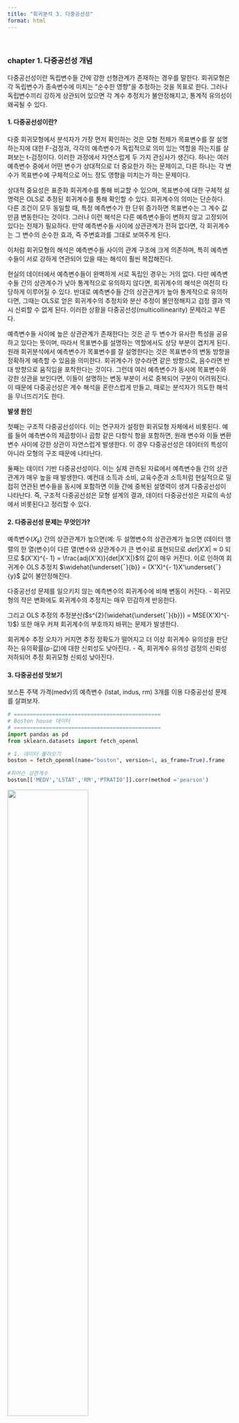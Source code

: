 ```yaml
---
title: "회귀분석 3. 다중공선성"
format: html
---
```

<br>

### chapter 1. 다중공선성 개념 

다중공선성이란 독립변수들 간에 강한 선형관계가 존재하는 경우를 말한다.
회귀모형은 각 독립변수가 종속변수에 미치는 ["]{dir="rtl"}순수한 영향"을
추정하는 것을 목표로 한다. 그러나 독립변수끼리 강하게 상관되어 있으면 각
계수 추정치가 불안정해지고, 통계적 유의성이 왜곡될 수 있다.

####  1. 다중공선성이란? 

다중 회귀모형에서 분석자가 가장 먼저 확인하는 것은 모형 전체가
목표변수를 잘 설명하는지에 대한 F-검정과, 각각의 예측변수가 독립적으로
의미 있는 역할을 하는지를 살펴보는 t-검정이다. 이러한 과정에서
자연스럽게 두 가지 관심사가 생긴다. 하나는 여러 예측변수 중에서 어떤
변수가 상대적으로 더 중요한가 하는 문제이고, 다른 하나는 각 변수가
목표변수에 구체적으로 어느 정도 영향을 미치는가 하는 문제이다.

상대적 중요성은 표준화 회귀계수를 통해 비교할 수 있으며, 목표변수에 대한
구체적 설명력은 OLS로 추정된 회귀계수를 통해 확인할 수 있다. 회귀계수의
의미는 단순하다. 다른 조건이 모두 동일할 때, 특정 예측변수가 한 단위
증가하면 목표변수는 그 계수 값만큼 변동한다는 것이다. 그러나 이런 해석은
다른 예측변수들이 변하지 않고 고정되어 있다는 전제가 필요하다. 만약
예측변수들 사이에 상관관계가 전혀 없다면, 각 회귀계수는 그 변수의 순수한
효과, 즉 주변효과를 그대로 보여주게 된다.

이처럼 회귀모형의 해석은 예측변수들 사이의 관계 구조에 크게 의존하며,
특히 예측변수들이 서로 강하게 연관되어 있을 때는 해석이 훨씬 복잡해진다.

현실의 데이터에서 예측변수들이 완벽하게 서로 독립인 경우는 거의 없다.
다만 예측변수들 간의 상관계수가 낮아 통계적으로 유의하지 않다면,
회귀계수의 해석은 여전히 타당하게 이루어질 수 있다. 반대로 예측변수들
간의 상관관계가 높아 통계적으로 유의하다면, 그때는 OLS로 얻은 회귀계수의
추정치와 분산 추정이 불안정해지고 검정 결과 역시 신뢰할 수 없게 된다.
이러한 상황을 다중공선성(multicollinearity) 문제라고 부른다.

예측변수들 사이에 높은 상관관계가 존재한다는 것은 곧 두 변수가 유사한
특성을 공유하고 있다는 뜻이며, 따라서 목표변수를 설명하는 역할에서도
상당 부분이 겹치게 된다. 원래 회귀분석에서 예측변수가 목표변수를 잘
설명한다는 것은 목표변수의 변동 방향을 정확하게 예측할 수 있음을
의미한다. 회귀계수가 양수라면 같은 방향으로, 음수라면 반대 방향으로
움직임을 포착한다는 것이다. 그런데 여러 예측변수가 동시에 목표변수와
강한 상관을 보인다면, 이들이 설명하는 변동 부분이 서로 중복되어 구분이
어려워진다. 이 때문에 다중공선성은 계수 해석을 혼란스럽게 만들고, 때로는
분석자가 의도한 해석을 무너뜨리기도 한다.

**발생 원인**

첫째는 구조적 다중공선성이다. 이는 연구자가 설정한 회귀모형 자체에서
비롯된다. 예를 들어 예측변수의 제곱항이나 곱항 같은 다항식 항을
포함하면, 원래 변수와 이들 변환 변수 사이에 강한 상관이 자연스럽게
발생한다. 이 경우 다중공선성은 데이터의 특성이 아니라 모형의 구조 때문에
나타난다.

둘째는 데이터 기반 다중공선성이다. 이는 실제 관측된 자료에서 예측변수들
간의 상관관계가 매우 높을 때 발생한다. 예컨대 소득과 소비, 교육수준과
소득처럼 현실적으로 밀접히 연관된 변수들을 동시에 포함하면 이들 간에
중복된 설명력이 생겨 다중공선성이 나타난다. 즉, 구조적 다중공선성은 모형
설계의 결과, 데이터 다중공선성은 자료의 속성에서 비롯된다고 정리할 수
있다.

####  2. 다중공선성 문제는 무엇인가? 

예측변수($X_{k}$) 간의 상관관계가 높으면(예: 두 설명변수의 상관관계가
높으면 (데이터 행렬의 한 열(변수)이 다른 열(변수와 상관계수가 큰 변수)로
표현되므로 $det|X'X| \approx 0$ 되므로
$(X'X)^{- 1} = \frac{adj(X'X)}{det|X'X|}$의 값이 매우 커진다. 이로
인하여 회귀계수 OLS 추정치
$\widehat{\underset{¯}{b}} = (X'X)^{- 1}X'\underset{¯}{y}$ 값이
불안정해진다.

다중공선성 문제를 일으키지 않는 예측변수의 회귀계수에 비해 변동이
커진다. - 회귀모형의 작은 변화에도 회귀계수의 추정치는 매우 민감하게
반응한다.

그리고 OLS 추정의
추정분산($s^{2}(\widehat{\underset{¯}{b}}) = MSE(X'X)^{- 1}$) 또한 매우
커져 회귀계수의 부호까지 바뀌는 문제가 발생한다.

회귀계수 추정 오차가 커지면 추정 정확도가 떨어지고 더 이상 회귀계수
유의성을 판단하는 유의확률(p-값)에 대한 신뢰성도 낮아진다. - 즉,
회귀계수 유의성 검정의 신뢰성 저하되어 추정 회귀모형 신뢰성 낮아진다.

####  3. 다중공선성 맛보기 

보스톤 주택 가격(medv)의 예측변수 (lstat, indus, rm) 3개를 이용
다중공선성 문제를 살펴보자.

```python
# ==============================================
# Boston house 데이터
# ==============================================
import pandas as pd
from sklearn.datasets import fetch_openml

# 1. 데이터 불러오기
boston = fetch_openml(name="boston", version=1, as_frame=True).frame

#피어슨 상관계수
boston[['MEDV','LSTAT','RM','PTRATIO']].corr(method ='pearson')
```

![](images/다중공선성_상관계수.png){fig-align="center" width="60%"}

$medv = 34.6 - 0.95*lstat,R^{2} = 54.4\%$

먼저 lstat만 포함한 단순회귀모형에서는 회귀계수가 -0.95로 추정된다. 이는
저소득층 비율이 한 단위 증가할 때 주택가격이 평균적으로 약 0.95 단위
감소한다는 의미이며, 결정계수는 약 54.4%로 나타난다.

$medv = - 1.36 - 0.64*lstat + 5.09*rm,R^{2} = 63.9\%$

여기에 rm을 함께 넣으면 상황이 달라진다. lstat과 rm은 강한 상관관계를
갖는 변수인데, 두 변수를 동시에 포함하면 lstat의 회귀계수가 -0.64로 크게
줄어든다. 그 대신 rm의 회귀계수는 5.09로 추정되고, 결정계수는 63.9%로
상승한다. 즉, 두 변수가 설명하는 부분이 겹치면서 계수 값이 불안정해지고,
그 결과 단일변수 모형과 다변수 모형에서 해석이 달라지는 다중공선성의
전형적인 현상이 발생한다.

$medv = 34.9 - 0.903*lstat - 0.08*indus,R^{2} = 54.6\%$

반면 indus처럼 lstat과의 상관관계가 낮은 변수를 추가하면 다른 결과가
나온다. indus를 포함한 모형에서 lstat의 계수는 여전히 -0.9 수준으로 거의
변하지 않고, 결정계수 역시 54.6%로 단 0.2% 정도만 증가한다. 즉, 상관성이
낮은 변수를 추가하면 기존 변수의 계수에 큰 영향을 주지 않으며, 설명력도
크게 개선되지 않는다.

이 사례는 다중공선성이 주로 서로 상관관계가 큰 예측변수를 함께 투입할 때
발생한다는 점을 잘 보여준다. 목표변수를 설명하는 부분이 겹치기 때문에
회귀계수 값이 불안정해지고, 해석이 왜곡되거나 혼란스러워진다. 반대로
상관성이 낮은 변수를 포함할 때는 계수 해석이 비교적 안정적이다.

####  4. 다중공선성 문재 반드시 해결 해야 하나? 

다중공선성 문제가 발생했다고 해서 반드시 그것을 제거하거나 해결해야 하는
것은 아니다. 다중공선성이 존재해도 회귀모형의 전체 예측력이나 적합도에는
큰 문제가 없기 때문이다. 실제로 목표변수를 예측하는 데 초점을 맞춘다면,
다중공선성이 있더라도 모형의 예측 성능은 크게 저하되지 않는다.

문제는 주로 해석 단계에서 나타난다. 다중공선성이 심할 경우, 회귀계수의
표준오차가 커져서 유의성이 불명확해지고, 계수의 크기나 부호가 직관에
어긋나게 추정될 수 있다. 따라서 ["]{dir="rtl"}어떤 예측변수가 목표변수에
더 큰 영향을 미치는가?"와 같은 변수별 효과 해석이 중요한 연구에서는
다중공선성을 무시하기 어렵다.

다중공선성이 반드시 해결해야 할 문제는 아니다. 특히 회귀모형에
통제변수가 포함된 경우, 다중공선성이 통제변수들에서만 발생하고 연구자가
관심을 두는 실험변수(주효과 변수)에서는 발생하지 않는다면, 굳이
제거하거나 수정할 필요가 없다.

실제로 Applied Linear Statistical Models (4판, p.289)에서도 언급하듯이,
예측변수들 사이에 일정 수준의 상관이 존재한다고 해서 모형의 적합 자체가
저해되거나 새로운 관측값에 대한 예측이 무의미해지는 것은 아니다.
다중공선성은 주로 개별 회귀계수의 해석과 검정에 영향을 미칠 뿐, 평균
반응(mean response)이나 예측값(prediction)의 정확성에는 큰 타격을 주지
않는다.

따라서 연구 목적이 ["]{dir="rtl"}주요 실험변수의 효과 검정"이라면,
통제변수들 사이의 다중공선성은 크게 문제 되지 않는다. 오히려 통제변수의
역할은 실험변수의 효과를 명확히 드러내는 데 있으므로, 약간의 공선성을
이유로 불필요하게 제거한다면 모형 해석이 왜곡될 수 있다.

이는 Baron & Kenny(1986)가 조절변수(moderator)와 매개변수(mediator)
모형을 제시할 때도 중요한 함의로 다루어졌다. 통제변수나 매개·조절변수는
본래 주요 변수의 관계를 보다 정교하게 설명하기 위해 포함되는 것이며, 이
과정에서 일부 상관관계가 존재하더라도 반드시 제거해야 하는 것은 아니라는
것이다.

즉, 실험변수에서 다중공선성이 없다면 문제 삼지 않아도 되며, 통제변수
사이의 공선성은 분석 목적상 자연스럽게 허용될 수 있다는 점이 핵심이다.

**매개효과 Mediator**

![](images/매개효과.png){fig-align="center" width="60%"}


(순서1) $y = a + b_{11}X + e$ : $b_{11}$ 유의해야 한다.

(순서2) $Me = a + b_{21}X + e$ : $b_{21}$ 유의해야 한다.

(순서3) $y = a + b_{31}X + b_{32}Me + e$ : $b_{32}$ (매개효과) 유의하고
$b_{31}$은 $b_{11}$보다 절대값이 작아지거나 유의하지 않을 수 있음

**조절효과 Moderate**

![](images/조절효과.png){fig-align="center" width="60%"}

$y = a + b_{1}X + b_{2}MO + b_{3}X*MO + e$

$b_{3}$는 반드시 유의해야 한다.

### chapter 2. 다중공선성 진단 

####  1. 진단 도구 

##### \(1) 산점도_상관계수

다중공선성을 진단하는 가장 기본적인 출발점은 산점도 행렬과 상관계수
행렬이다. 회귀분석을 시작할 때, 먼저 산점도 행렬을 통해 종속변수와 각
설명변수의 관계를 시각적으로 살펴볼 수 있으며, 동시에 설명변수들 사이의
관계도 확인할 수 있다.

상관계수 행렬은 보다 정량적으로 설명변수들 간의 상관관계를 파악하게
해준다. 이를 통해 종속변수와 밀접한 관련이 있는 설명변수를 미리 선별할
수 있을 뿐만 아니라, 설명변수들 사이에 높은 상관이 존재한다면
다중공선성이 발생할 가능성을 사전에 진단할 수 있다.

이 방법은 직관적이고 계산이 간단하다는 장점이 있지만, 몇 가지 한계가
있다. 무엇보다 상관계수 행렬은 설명변수들 간의 쌍체(pairwise) 관계만
보여줄 뿐, 여러 변수들이 함께 작용하는 경우의 다중공선성을 직접
검정하지는 못한다. 또한 단순히 상관계수가 높다고 해서 반드시 심각한
다중공선성이 발생한다고 단정할 수 없고, 반대로 상관계수가 낮더라도
다중공선성이 존재할 수 있다.

따라서 산점도와 상관계수는 다중공선성을 ["]{dir="rtl"}예상하고 탐색하는
도구"일 뿐, 유의성 검정을 제공하지는 못한다는 점을 명확히 이해할 필요가
있다..

##### \(2) 분산팽창지수 Variance Inflation Index
$VIF_{k} = \frac{1}{1 - R_{k}^{2}}$

특정 예측변수를 목표변수로 하고 나머지 예측변수를 설명변수로 하여
회귀분석 한 후 결정계수를 구한다. 결정계수 $R_{k}^{2}$ 값이 크다는 것은
$X_{k}$가 다른 예측변수들에 의해 충분히 설명되고 있다는 것이고 이는 바로
다중공선성 문제가 발생할 수 있다는 증거이다. 만약 결정계수
$R^{2} = 0.9$이면 분산팽창지수 $VIF = 10$이다.

다수의 예측변수들에 의해 설명되는 정도를 나타내지만 상관계수와 같이 두
개의(쌍체) 예측변수에 의한 진단에는 적절하지 못하다. VIF 진단 기준값은
다음과 같이 상이하다.

- 10 이상(심각한 수준): (Hair, J. F. Jr., Anderson, R. E., Tatham, R. L.
  & Black, W. C. (1995). Multivariate Data Analysis (3rd ed). New York:
  Macmillan.)

- 5이상(문제로 간즈): Ringle, Christian M., Wende, Sven, & Becker,
  Jan-Michael. (2015).

- 빅데이터에서는 보수적 기준으로 2.5를 사용한다.

##### \(3) 상태지수 Condition Index $CI = \sqrt{\frac{\lambda_{max}}{\lambda_{k}}}$

예측변수의 공분산(상관계수)행렬을 이용하여 고유값 eigen
value($\lambda_{k}$) 를 구한다. 이에 대응하는 Norm 1인 고유벡터가 주성분
부하 loading 이다. 고유값은 원변수(설명변수)의 선 형결합에 의해 만들어진
주성분 변수의 원변수 변동에 대한 설명력이다. 그러므로 고유값가 크다는
것(상태지수 값이 큰 값) 주성분의 원 변수 변동에 설명력이 크다는 것을
의미한다.

고유벡터 내의 부하크기가 상대적으로 큰 변수들 간에는 상관관계가 높다는
것을 의미한다. 상태지수가 10이상(일반적으로 30이상)인 부하벡터에서
부하계수가 상대적으로 큰 변수들에 의해 다중공선성 문제가 발생한다고
진단할 수 있다.

##### \(4) 권장 진단 방법

다중공선성을 진단할 때는 우선 분산팽창지수(VIF)를 활용하는 것이
일반적이다. 실무적으로는 VIF \\geq 3을 기준으로 주의가 필요하다고 본다.
이때 단순히 모든 변수를 대상으로 일괄 판단하기보다는, 최종적으로
유의하다고 확인된 설명변수를 중심으로 검토하는 것이 바람직하다.

특히 최종 모형에서 추정된 회귀계수의 부호와, 해당 설명변수와 종속변수
간의 피어슨 상관계수 부호를 비교하는 것이 중요하다. 두 부호가
동일하다면, 비록 다중공선성이 존재한다고 하더라도 모형의 해석에 심각한
왜곡을 주지 않으므로 굳이 다중공선성을 해결할 필요가 없다.

  ----------------------- ----------------------- -----------------------
  구분                    반드시 해결해야 하는    해결하지 않아도 되는
                          경우                    경우

  연구 목적               각 설명변수의 개별 효과 예측력 확보가 주목적일
                          해석이 중요할 때        때
                          (정책·이론적 함의)      

  통계 지표               VIF 값이 매우 큼 (예:   VIF 값이 다소 높더라도
                          10 이상) / Condition    (3\~5 수준)
                          Index ≥ 30 이상         

  회귀계수                추정된 회귀계수의       회귀계수 부호와 피어슨
                          부호가 종속변수와       상관계수 부호가 동일할
                          설명변수 간 피어슨      때
                          상관계수 부호와         
                          불일치할 때             

  모형 안정성             표본을 바꿀 때 회귀계수 표본 변화에도
                          추정치가 크게 요동할 때 회귀계수가 크게 변하지
                                                  않을 때
  ----------------------- ----------------------- -----------------------

```python
# ==============================================
# Boston Housing: Multicollinearity Diagnostics (All predictors - "ZN" 제외 + Correlation)
# ==============================================
import numpy as np
import pandas as pd
import statsmodels.api as sm
from sklearn.datasets import fetch_openml
from statsmodels.stats.outliers_influence import variance_inflation_factor

# ------------------------------------------------
# 1) 데이터 로드
# ------------------------------------------------
boston = fetch_openml(name="boston", version=1, as_frame=True)
df = boston.frame.copy()

# 숫자형으로 변환
for c in df.columns:
    if df[c].dtype.name in ["object", "category"]:
        df[c] = pd.to_numeric(df[c].astype(str).str.strip(), errors="coerce")
df = df.dropna().reset_index(drop=True)

y = df["MEDV"]
X = df.drop(columns=["MEDV","ZN"])   # 모든 예측변수

print("전체 예측변수 목록:", list(X.columns))

# ------------------------------------------------
# 2) 상관계수 행렬
# ------------------------------------------------
print("\n[1] 상관계수 행렬 (medv 포함)")
corr = df.corr()
print(corr.round(3))

# ------------------------------------------------
# 3) VIF 계산
# ------------------------------------------------
def compute_vif(Xdf):
    X_ = sm.add_constant(Xdf)
    vif_list = []
    for i, col in enumerate(X_.columns):
        if col == "const":
            continue
        vif = variance_inflation_factor(X_.values, i)
        vif_list.append({"variable": col, "VIF": vif})
    return pd.DataFrame(vif_list).sort_values("VIF", ascending=False)

print("\n[2] VIF (모든 변수)")
vif_tbl = compute_vif(X)
print(vif_tbl.round(3))

# ------------------------------------------------
# 4) Condition Index (Belsley)
# ------------------------------------------------
def condition_index(Xdf):
    Z = (Xdf - Xdf.mean(axis=0)) / Xdf.std(axis=0, ddof=1)
    C = np.corrcoef(Z.values, rowvar=False)
    eigvals, eigvecs = np.linalg.eigh(C)
    lam_max = eigvals.max()
    ci = np.sqrt(lam_max / eigvals)
    Phi = eigvecs / np.sqrt(eigvals)[None, :]
    phi2 = Phi**2
    prop = phi2 / phi2.sum(axis=0, keepdims=True)
    ci_tbl = pd.DataFrame({
        "eigenvalue": eigvals,
        "condition_index": ci
    })
    prop_tbl = pd.DataFrame(
        prop,
        index=Xdf.columns,
        columns=[f"eig{k+1}" for k in range(len(eigvals))]
    )
    return ci_tbl.sort_values("condition_index", ascending=True), prop_tbl

ci_tbl, prop_tbl = condition_index(X)

print("\n[3] Condition Index")
print(ci_tbl.round(3))
print("\n[3-1] Variance-Decomposition Proportions")
print(prop_tbl.round(3))

# ------------------------------------------------
# 5) 전체 변수 포함 OLS 회귀 적합
# ------------------------------------------------
X_const = sm.add_constant(X)
ols_full = sm.OLS(y, X_const).fit()

print("\n[4] 전체 회귀 결과 요약")
print(ols_full.summary())

# ------------------------------------------------
# 6) 결론 요약
# ------------------------------------------------
print("\n[결론]")
print("- 상관계수 행렬로 변수 간 높은 pairwise 관계 확인.")
print("- VIF ≥ 5 (또는 10) → 다중공선성 문제 의심.")
print("- Condition Index ≥ 30 → 다중공선성 가능, ≥ 100 → 심각.")
print("- 회귀계수 부호와 단순 상관 부호가 다를 경우 해석 주의.")
```

전체 예측변수 목록: \[\'CRIM\', \'INDUS\', \'CHAS\', \'NOX\', \'RM\',
\'AGE\', \'DIS\', \'RAD\', \'TAX\', \'PTRATIO\', \'B\', \'LSTAT\'\]

\[1\] 상관계수 행렬 (medv 포함)

CRIM ZN INDUS CHAS NOX RM AGE DIS RAD TAX PTRATIO B LSTAT MEDV
<br>
CRIM 1.000 -0.200 0.407 -0.056 0.421 -0.219 0.353 -0.380 0.626 0.583 0.290 -0.385 0.456 -0.388
<br>
ZN -0.200 1.000 -0.534 -0.043 -0.517 0.312 -0.570 0.664 -0.312 -0.315 -0.392 0.176 -0.413 0.360
<br>
\(중략)
<br>
MEDV -0.388 0.360 -0.484 0.175 -0.427 0.695 -0.377 0.250 -0.382 -0.469 -0.508  0.333 -0.738  1.000


\[2\] VIF (모든 변수)

variable VIF
<br>
8 TAX 8.560
<br>
7 RAD 7.401
<br>
3 NOX 4.388
<br>
1 INDUS 3.946
<br>
6 DIS 3.314
<br>
5 AGE 3.056
<br>
11 LSTAT 2.933
<br>
4 RM 1.887
<br>
0 CRIM 1.779
<br>
9 PTRATIO 1.625
<br>
10 B 1.348
<br>
2 CHAS 1.074

\[3\] Condition Index

eigenvalue condition_index
<br>
11 5.769 1.000
<br>
10 1.367 2.054
<br>
9 1.143 2.246
<br>
8 0.855 2.598
<br>
7 0.772 2.734
<br>
6 0.602 3.094
<br>
5 0.490 3.432
<br>
4 0.330 4.179
<br>
3 0.239 4.915
<br>
2 0.197 5.408
<br>
1 0.170 5.827
<br>
0 0.066 9.362

\[3-1\] Variance-Decomposition Proportions

eig1 eig2 eig3 eig4 eig5 eig6 eig7 eig8 eig9 eig10 eig11 eig12
<br>
CRIM 0.002 0.006 0.018 0.013 0.099 0.206 0.407 0.031 0.002 0.109 0.035 0.072
<br>
INDUS 0.064 0.024 0.038 0.468 0.136 0.085 0.016 0.013 0.000 0.013 0.015 0.127
<br>
\(중략)
<br>
LSTAT 0.000 0.004 0.240 0.138 0.265 0.024 0.010 0.079 0.004 0.115 0.016 0.103

![](images/다중공선성_보스톤_진단결과.png){fig-align="center" width="80%"}

1\. 상관계수 행렬

- INDUS--NOX (0.764), RAD--TAX (0.910), NOX--DIS (-0.769) 같이 변수 간
  높은 상관이 존재합니다.

- LSTAT는 MEDV와 -0.738, RM은 MEDV와 0.695로 강한 상관 → 주택가격의 핵심
  설명변수임을 확인.

- 따라서, 일부 예측변수는 서로 매우 비슷한 정보를 담고 있음(중복
  설명력).

2\. VIF

- TAX(8.56), RAD(7.40) → 공선성 높은 변수 후보.

- NOX(4.39), INDUS(3.95), DIS(3.31), AGE(3.06)도 다소 높은 값.

- ["]{dir="rtl"}RAD--TAX"가 대표적 다중공선성 원인 쌍임을 알 수 있음.

3\. Condition Index

- 최대 Condition Index = 9.36, 기준선(30 이상)에는 미치지 않음.

- 즉, 심각한 다중공선성은 아님. 다만 분산분해비(Proportions)를 보면 특정
  고유성분에서 RAD, TAX, NOX 등이 같이 큰 값을 가짐 → 이 변수들이
  공선성에 기여.

- OLS 결과의 condition number = 1.51e+04는 수치적으로 큰 편이라,
  다중공선성 가능성을 경고. (표준화/스케일 차이의 영향도 일부 있음.)

4\. OLS 결과

- 모형 설명력: 결정계수 73.5%로 모든 예측변수는 주택가격 변동의 73.5%
  설명 → 상당히 높은 수준이다.

- 주요 유의 변수: RM(방 개수, 양수 효과), LSTAT(저소득층 비율, 음수
  효과), PTRATIO(학생-교사 비율, 음수 효과), NOX(대기오염도, 음수 효과),
  DIS(도심 접근성, 음수 효과), RAD, TAX, B, CHAS.

- 비유의 변수: INDUS, AGE → 높은 상관은 있지만 독립적으로 설명력 없음.
  이는 다른 변수들과 중복된 영향(공선성) 때문.

- RAD 예측변수는 목표변수와 음의 상관관계가 있는데 회귀계수는 양이므로
  RAD--TAX"가 대표적 다중공선성 원인 쌍임으로 보여주므로 TAX보다
  목표변수와 상관관계가 낮은 RAD 변수는 제외하는 것이 적절하다.

5\. 종합 결론

- 다중공선성 신호: RAD--TAX, INDUS--NOX--DIS--AGE. → 이들 변수는 서로
  강하게 연결되어 있어, 개별 해석은 조심해야 함.

- 해석 안정성: 주요 변수 RM(+), LSTAT(-), PTRATIO(-)는 상관계수 부호와
  회귀계수 부호가 일치 → 해석 신뢰 가능.

- RAD 변수를 제외하고, 예측변수의 유의성을 검증한 후 회귀진단을 실시하면
  된다.

- 예측 vs 해석: 전체 모형은 예측에는 강력하지만, 각 설명변수의 순수 효과
  해석은 일부 왜곡 가능성이 있음. 정책적 함의를 뽑아내려면 변수
  선택/차원축소(예: Ridge, PCA 회귀)가 바람직.

**6. 최종 회귀모형**

- (RM, "DIS","AGE")은 변수선택에서 제외

- RAD는 다중공선성 문제 발생으로 제외

```python
# ==============================================
# 최종 회귀모형 선택
# ==============================================

import pandas as pd
import numpy as np
import statsmodels.api as sm
from sklearn.datasets import fetch_openml

# --- 0) 데이터 로드 ---
boston = fetch_openml(name="boston", version=1, as_frame=True)
df = boston.frame.copy()

# 종속변수 / 설명변수
y = pd.to_numeric(df["MEDV"], errors="coerce")
X = df.drop(columns=["MEDV", "RM", "RAD","DIS","AGE"]).copy()
```

단계선택 방법: 결정계수 67.1%

![](images/보스톤_최종변수선택.png){fig-align="center" width="80%"}

- DIS: 목표변수와 상관계수 부호와 회귀계수 부호 상이 -\> 경고문에 다중
공선성 문제 발생 출력되었다.

- 다시 단계선택 방법을 적용한 결과 AGE 변수도 동일한 문제 발셍 -\>
경고문에 다중 공선성 문제 발생 출력되었다.

- 최종 모형: LSTAT, PTRATIO, CHAS 3개 예측변수만 사용되었다.

![](images/보스톤_최종변수선택02.png){fig-align="center" width="100%"}

### chapter 3. 다중공선성 해결방안 

구조적 다중공선성 문제 해결 - 예측변수 centering (중심화) - 다항식
모형(예측변수의 제곱항, 세제곱항)에 적합

- 표준화는 데이터의 평균과 표준편차를 활용하여 단위를 없앤 개념이다. $z_{i} = \frac{x_{i} - {\overline{x}}_{i}}{s(x_{i})}$

- 중심화는 데이터의 평균을 0으로 이동한 개념임, 산포는 동일하게 유지된다. $c_{i} = x_{i} - {\overline{x}}_{i}$

**문제변수 제거**

- 다중공선성 문제가 되는 설명변수를 제외한다.

- 여러개가 존재하는 경우 목표변수와 상관관계가 낮은 예측변수를 제외한다.

####  1. 주성분분석 

주성분분석(PCA)은 여러 개의 상관된 변수들을, 서로 상관이 없는 새로운
변수들(주성분, principal components)로 변환하는 차원 축소 방법이다. 각
주성분은 원래 변수들의 선형결합으로 만들어지며, 첫 번째 주성분은 데이터
변동성을 가장 크게 설명하고, 두 번째 주성분은 그 다음으로 큰 변동성을
설명하되 첫 번째 주성분과 직교(orthogonal)하도록 구성된다.

즉, PCA의 목적은 복잡하게 얽힌 변수들의 중복된 정보를 제거하고, 데이터의
주요한 구조를 단순화하는 데 있다. 주성분분석은 단순히 데이터 요약 방법이
아니라, 다중공선성 문제를 해결할 수 있는 강력한 도구이다. 원래 변수들
간의 상관관계를 제거하고 새로운 직교 좌표축을 제공하기 때문에, 예측력을
유지하면서 회귀계수의 안정성을 높여준다. 다만, 주성분의 해석이
직관적이지 않다는 점을 감안하여, 예측이 목적일 때 특히 효과적이고,
해석이 목적일 때는 신중하게 적용해야 한다.

다중공선성은 예측변수들 간의 높은 상관관계에서 발생한다. 여러 변수가
서로 비슷한 정보를 담고 있기 때문에, 회귀분석에서 회귀계수가
불안정해지고 표준오차가 커지는 문제가 생긴다.

PCA를 적용하면 원래 상관관계가 높던 변수들을 서로 독립적인 주성분으로
변환할 수 있다. 이렇게 하면 회귀모형에 투입되는 설명변수들 사이의
공선성이 사라지고, 안정된 계수 추정이 가능해진다.

**해결 방안으로서 PCA의 활용**

- PCA를 통해 얻은 주성분들을 새로운 설명변수로 사용하여 회귀분석을
  수행한다.

- 주성분들은 서로 독립적이므로 다중공선성 문제가 해소된다.

- 다만, 주성분은 원래 변수의 해석이 쉽지 않다는 단점이 있다.

**차원 축소 효과**

- 설명력이 낮은 주성분을 제외하고 상위 몇 개의 주성분만 사용하면,
  변동성을 유지하면서 불필요한 잡음과 다중공선성을 동시에 줄일 수 있다.

- 예를 들어, 원래 10개 변수로 구성된 데이터라도 상위 34개의 주성분으로
  전체 변동성의 8090%를 설명할 수 있다면, 훨씬 단순하고 안정적인 모형을
  얻을 수 있다.

```python
# ==============================================
# PCA (주성분분석) + Principal Component Regression
# ==============================================
import numpy as np
import pandas as pd
from sklearn.datasets import fetch_openml
from sklearn.preprocessing import StandardScaler
from sklearn.decomposition import PCA
import statsmodels.api as sm

# ------------------------------------------------
# 1) 데이터 로드
# ------------------------------------------------
boston = fetch_openml(name="boston", version=1, as_frame=True)
df = boston.frame.copy()

# 숫자형 변환
for c in df.columns:
    if df[c].dtype.name in ["object", "category"]:
        df[c] = pd.to_numeric(df[c].astype(str).str.strip(), errors="coerce")
df = df.dropna().reset_index(drop=True)

y = df["MEDV"]
X = df.drop(columns=["MEDV","ZN"])

print("예측변수 목록:", list(X.columns))

# ------------------------------------------------
# 2) 표준화
# ------------------------------------------------
scaler = StandardScaler()
X_scaled = scaler.fit_transform(X)

# ------------------------------------------------
# 3) PCA 적합
# ------------------------------------------------
pca = PCA()
X_pca = pca.fit_transform(X_scaled)

# 설명된 분산 비율 (각 주성분 기여도)
explained_var = pca.explained_variance_ratio_
print("\n[1] 각 주성분 설명 분산 비율")
print(np.round(explained_var, 3))

print("\n[2] 누적 설명력")
print(np.round(np.cumsum(explained_var), 3))

# ------------------------------------------------
# 4) 주성분 부하량 (loadings)
# ------------------------------------------------
loadings = pd.DataFrame(
    pca.components_.T,
    index=X.columns,
    columns=[f"PC{i+1}" for i in range(len(X.columns))]
)
print("\n[3] 주성분 부하량 (원 변수 → 주성분 기여도)")
print(loadings.round(3))

# ------------------------------------------------
# 5) 주성분 점수 DataFrame
# ------------------------------------------------
pc_scores = pd.DataFrame(X_pca, columns=[f"PC{i+1}" for i in range(len(X.columns))])
print("\n[4] 주성분 점수 DataFrame (앞부분)")
print(pc_scores.head())

# ------------------------------------------------
# 6) PCR (주성분 회귀 예시: 상위 k개 주성분만 사용)
# ------------------------------------------------
k = 5   # 상위 5개 주성분만 사용
X_pc = sm.add_constant(pc_scores.iloc[:, :k])
pcr_model = sm.OLS(y, X_pc).fit()

print(f"\n[5] PCR 결과 (상위 {k}개 주성분 사용)")
print(pcr_model.summary())
```

예측변수 목록: \[\'CRIM\', \'INDUS\', \'CHAS\', \'NOX\', \'RM\',
\'AGE\', \'DIS\', \'RAD\', \'TAX\', \'PTRATIO\', \'B\', \'LSTAT\'\]

\[1\] 각 주성분 설명 분산 비율

\[0.481 0.114 0.095 0.071 0.064 0.05 0.041 0.028 0.02 0.016 0.014
0.005\]

\[2\] 누적 설명력

\[0.481 0.595 0.69 0.761 0.825 0.876 0.916 0.944 0.964 0.98 0.995 1. \]

\[3\] 주성분 부하량 (원 변수 → 주성분 기여도)

PC1 PC2 PC3 PC4 PC5 PC6 PC7 PC8 PC9 PC10 PC11 PC12
<br>
CRIM 0.268 -0.186 0.330 0.046 -0.177 0.638 0.454 -0.315 0.114 0.135 0.075 0.041
<br>
INDUS 0.356 0.124 -0.114 0.009 0.112 -0.128 -0.292 -0.369 0.684 0.196 -0.154 -0.254
<br>
\(중략)
<br>
LSTAT 0.321 -0.127 -0.339 -0.062 -0.281 0.102 0.155 0.515 0.371 -0.490 0.067 0.018

\[4\] 주성분 점수 DataFrame (앞부분)

PC1 PC2 PC3 PC4 PC5 PC6 PC7 PC8 PC9 PC10 PC11 PC12
<br>
0 -2.100508 0.794845 0.098831 -0.978169 -0.095970 0.507272 -0.023877 -0.043068 -0.750781 0.223956 0.029284 0.362596
<br>
1 -1.649298 0.094635 -0.483831 -0.397519 0.141078 -0.028798 0.605383 0.183476 -0.022345 0.529996 -0.219936 -0.128753
<br>
2 -2.280518 0.345673 0.555412 -0.384408 0.592043 -0.231237 0.497210 -0.166574 0.223905 0.313149 0.045882 -0.085665
<br>
3 -2.826744 -0.361504 0.637358 0.061903 0.436344 -0.235396 0.502932 -0.070508 -0.213217 0.249970 0.429724 -0.080312
<br>
4 -2.669692 -0.242109 0.591630 -0.035176 0.478284 -0.226862 0.723477 0.269469 -0.043381 0.212839 0.408998 -0.076439

![](images/다중공선성_주성분분석.png){fig-align="center" width="100%"}

1\. PC1 (분산 비율 48.1%)

- CRIM(+), INDUS(+), NOX(+), AGE(+), TAX(+), LSTAT(+) vs RM(-), DIS(-),
B(-)

- 해석: 도시집중·노후·환경악화 축 → 범죄율, 공업비율, 공해, 노후주택, 세금, 저소득층 비율이 높고, 방
개수·쾌적성은 낮은 방향

- 이름 제안: ["]{dir="rtl"}도시 낙후·환경 악화 요인"

2\. PC2 (11.4%)

- CHAS(+), RM(+), AGE(+), NOX(+), vs PTRATIO(-), DIS(-)

- 해석: 강변·주거환경·교육조건 축 → 찰스강 인접, 방 개수와 노후도, 환경이 관련되며, 학급당
학생수(PTRATIO)와 도심거리(DIS)는 반대

- 이름 제안: ["]{dir="rtl"}강변 주거환경·교육 조건 요인"

3\. PC3 (9.5%)

- RM(+), RAD(+), TAX(+), CRIM(+), vs B(-), LSTAT(-)

- 해석: 주거규모·교통·재정 축 → 방이 많고 교통 접근성(RAD, TAX)과 범죄율이 높을수록, 흑인비율(B)과
저소득층 비율(LSTAT)은 반대

- 이름 제안: ["]{dir="rtl"}주거규모·교통 재정 요인"

4\. PC4 (7.1%)

- CHAS(+), PTRATIO(+), B(+), INDUS(+), 일부 환경 변수와 약한 관련

- 해석: 특수 입지·교육 인프라 축 → 찰스강 인접, 교육 환경, 일부 산업 비율 등이 섞여 있는 보조 요인

- 이름 제안: ["]{dir="rtl"}입지·교육 보조 요인"

5\. PC5 (6.4%)

- B(+), RM(+), PTRATIO(+), 일부 LSTAT(-)

- 해석: 주택 품질·사회구성 축 → 흑인비율, 방 개수, 학급당 학생 수와 연관 → 주거 품질과 사회적 요인이
혼합

- 이름 제안: ["]{dir="rtl"}주택 품질·사회구성 요인"

####  2. 능형 회귀분석 Ridge Regression 

다중공선성은 회귀계수의 추정오차를 증가시키므로 불편성(OLS는 불편
추정량이다)을 포기하는 대신 MSE(Mean Square of Error 평균오차자승합)를
최소화 하는 편기(biased) 추정량을 구하는 추정 방법을 사용함으로써
다중공성선 문제를 해결하는데 이를 능형 회귀분석((Ridge Regression)이라
한다.

- 편기 추정량
  $\widehat{{\underset{¯}{b}}_{*}} = (X'X + \lambda I)X'\underset{¯}{y}$의
  $MSE(\widehat{{\underset{¯}{b}}_{*}}) = E(\widehat{{\underset{¯}{b}}_{*}} - \underset{¯}{b})^{2}$를
  최소화 하는 $0 < \lambda$를 구하면 이를 능형 추정량이라 한다.
  $c = 0$이면 OLS 추정값이다.

- 상수 $c$와 VIF 산점도를 이용하여 각 예측변수의 추정 회귀계수 값이
  안정화 되는 $c$값을 최적값으로 설정한다. 다소 주관적이다.

- Ridge 회귀는회귀계수 해석"보다는 ["]{dir="rtl"}예측 안정성 향상에 초점을 두므로 OLS처럼 ["]{dir="rtl"}이 변수가 유의하다/아니다"를 말하기 위해 쓰는 기법은 아니다.

```python
# ==============================================
# 능형 Regression
# ==============================================
import numpy as np
import pandas as pd
from sklearn.datasets import fetch_openml
from sklearn.preprocessing import StandardScaler
from sklearn.linear_model import RidgeCV
from sklearn.pipeline import Pipeline
from sklearn.metrics import mean_squared_error
from sklearn.model_selection import KFold

# 데이터
boston = fetch_openml(name="boston", version=1, as_frame=True)
df = boston.frame.dropna().reset_index(drop=True)
y = df["MEDV"]
X = df.drop(columns=["MEDV","ZN"])

# 후보 λ (alpha)들
alphas = np.logspace(-3, 3, 100)

# 파이프라인: 표준화 + RidgeCV(K-fold)
pipe = Pipeline([
    ("scaler", StandardScaler()),
    ("ridge", RidgeCV(alphas=alphas, cv=KFold(n_splits=10, shuffle=True, random_state=42),
                      scoring="neg_mean_squared_error"))
])

pipe.fit(X, y)
best_alpha = pipe.named_steps["ridge"].alpha_
coefs = pipe.named_steps["ridge"].coef_

print("✅ 최적 λ(alpha):", best_alpha)
print("✅ 회귀계수:", pd.Series(coefs, index=X.columns).sort_values(key=abs, ascending=False))
```

최적 λ(alpha): 4.9770235643321135

추정회귀 계수: 
<br>
LSTAT -3.625057
<br>
RM 2.852304
<br>
DIS -2.451308
<br>
PTRATIO -2.298852
<br>
RAD 2.188506
<br>
NOX -1.981206
<br>
TAX -1.381737
<br>
B 0.855040
<br>
CRIM -0.815508
<br>
CHAS 0.704650
<br>
AGE -0.152481
<br>
INDUS -0.094937

